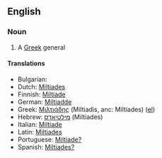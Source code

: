 {{Wikipedia}}

==English==
=== Noun ===
#A [[Greek]] general

==== Translations ====
*Bulgarian:
*Dutch: [[Miltiades]]
*Finnish: [[Miltiade]]
*German: [[Miltiadde]]
*Greek: [[Μιλτιάδης]] (Miltiadis, anc: Miltiades) ([[:el:Μιλτιάδης|el]])
*Hebrew: [[מילטיאדס]] (Miltiades)
*Italian: [[Miltiade]]
*Latin: [[Miltiades]]
*Portuguese: [[Miltiade?]]
*Spanish: [[Miltiades?]]